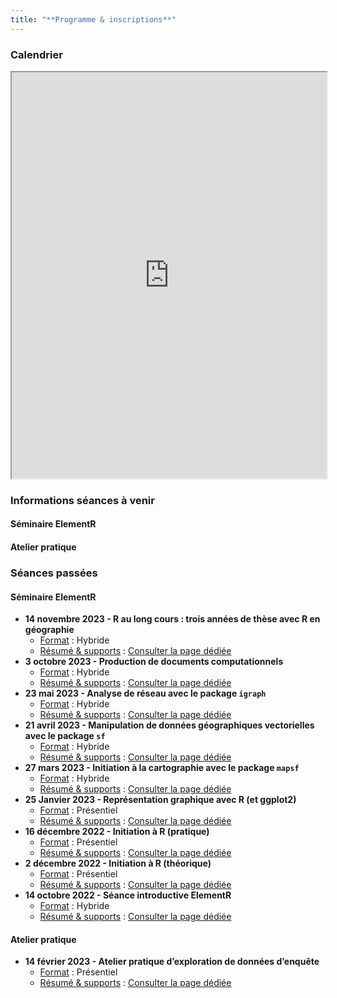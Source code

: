 ```yaml
---
title: "**Programme & inscriptions**"
---
```


### Calendrier

<iframe src="https://framagenda.org/apps/calendar/embed/d3TL5XK9tRBJNnmC/listYear/now" width="100%" height="650">

</iframe>

### Informations séances à venir

::: panel-tabset
#### **Séminaire ElementR**

#### **Atelier pratique**
:::

### Séances passées

::: panel-tabset
#### **Séminaire ElementR**


-   **14 novembre 2023 - R au long cours : trois années de thèse avec R en géographie**
    -   <u>Format</u> : Hybride
    -   <u>Résumé & supports</u> : [Consulter la page dédiée](posts/seance9_R_et_these.qmd)\
-   **3 octobre 2023 - Production de documents computationnels**
    -   <u>Format</u> : Hybride
    -   <u>Résumé & supports</u> : [Consulter la page dédiée](posts/seance8_quarto.html)\
-   **23 mai 2023 - Analyse de réseau avec le package `igraph`**
    -   <u>Format</u> : Hybride
    -   <u>Résumé & supports</u> : [Consulter la page dédiée](posts/seance7_igraph.html)\
-   **21 avril 2023 - Manipulation de données géographiques vectorielles avec le package `sf`**
    -   <u>Format</u> : Hybride
    -   <u>Résumé & supports</u> : [Consulter la page dédiée](posts/seance6_geomatique_sf.html)\
-   **27 mars 2023 - Initiation à la cartographie avec le package `mapsf`**
    -   <u>Format</u> : Hybride
    -   <u>Résumé & supports</u> : [Consulter la page dédiée](posts/seance5_carto_mapsf.html)\
-   **25 Janvier 2023 - Représentation graphique avec R (et ggplot2)**
    -   <u>Format</u> : Présentiel
    -   <u>Résumé & supports</u> : [Consulter la page dédiée](posts/seance4_ggplot.html)
-   **16 décembre 2022 - Initiation à R (pratique)**
    -   <u>Format</u> : Présentiel
    -   <u>Résumé & supports</u> : [Consulter la page dédiée](posts/seance3.html)
-   **2 décembre 2022 - Initiation à R (théorique)**
    -   <u>Format</u> : Présentiel
    -   <u>Résumé & supports</u> : [Consulter la page dédiée](posts/seance2.html)
-   **14 octobre 2022 - Séance introductive ElementR**
    -   <u>Format</u> : Hybride
    -   <u>Résumé & supports</u> : [Consulter la page dédiée](posts/seance1.html)

#### **Atelier pratique**

-   **14 février 2023 - Atelier pratique d'exploration de données d'enquête**
    -   <u>Format</u> : Présentiel
    -   <u>Résumé & supports</u> : [Consulter la page dédiée](posts/atelier_enquete_sncf.html)
:::
